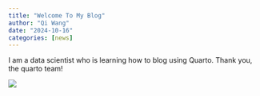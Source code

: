 ```yaml
---
title: "Welcome To My Blog"
author: "Qi Wang"
date: "2024-10-16"
categories: [news]
---
```


I am a data scientist who is learning how to blog using Quarto. Thank you, the quarto team!

![](celebrate.png)


